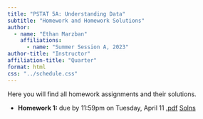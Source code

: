 ```yaml
---
title: "PSTAT 5A: Understanding Data"
subtitle: "Homework and Homework Solutions"
author:
  - name: "Ethan Marzban"
    affiliations:
      - name: "Summer Session A, 2023"
author-title: "Instructor"
affiliation-title: "Quarter"
format: html
css: "../schedule.css"
---
```


Here you will find all homework assignments and their solutions.

-   **Homework 1:** due by 11:59pm on Tuesday, April 11 <a href = "../Files/HW/HW01.pdf" class = "button label-outline" target = "_blank">.pdf</a> <a href = "../Files/HW/HW01_Solns.pdf" class = "button label-outline" target = "_blank">Solns</a> <br />
